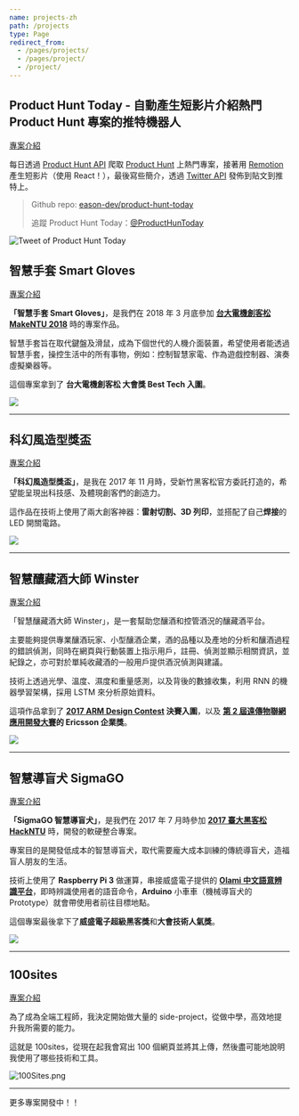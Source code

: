 ```yaml
---
name: projects-zh
path: /projects
type: Page
redirect_from:
  - /pages/projects/
  - /pages/project/
  - /project/
---
```


## Product Hunt Today - 自動產生短影片介紹熱門 Product Hunt 專案的推特機器人

[專案介紹](/posts/2022-04-07-product-hunt-today)

每日透過 [Product Hunt API](<(https://api.producthunt.com/v2/docs)>) 爬取 [Product Hunt](https://www.producthunt.com/) 上熱門專案，接著用 [Remotion](https://www.remotion.dev/) 產生短影片（使用 React！），最後寫些簡介，透過 [Twitter API](https://developer.twitter.com/en/docs/twitter-api) 發佈到貼文到推特上。

> Github repo: [eason-dev/product-hunt-today](https://github.com/eason-dev/product-hunt-today)
>
> 追蹤 Product Hunt Today：[@ProductHunToday](https://twitter.com/ProductHunToday)

![Tweet of Product Hunt Today](/images/product-hunt-today/product-hunt-today-tweet.jpg)

## 智慧手套 Smart Gloves

[專案介紹](/posts/smart-gloves)

**「智慧手套 Smart Gloves」**，是我們在 2018 年 3 月底參加 **[台大電機創客松 MakeNTU 2018](https://make.ntuee.org/)** 時的專案作品。

智慧手套旨在取代鍵盤及滑鼠，成為下個世代的人機介面裝置，希望使用者能透過智慧手套，操控生活中的所有事物，例如：控制智慧家電、作為遊戲控制器、演奏虛擬樂器等。

這個專案拿到了 **台大電機創客松 大會獎 Best Tech 入圍**。

![](/images/projects/smart-gloves.png)

---

## 科幻風造型獎盃

[專案介紹](/posts/scifi-trophy)

**「科幻風造型獎盃」**，是我在 2017 年 11 月時，受新竹黑客松官方委託打造的，希望能呈現出科技感、及體現創客們的創造力。

這作品在技術上使用了兩大創客神器：**雷射切割、3D 列印**，並搭配了自己**焊接**的 LED 開關電路。

![](/images/projects/scifi-trophy.png)

---

## 智慧釀藏酒大師 Winster

[專案介紹](/posts/winster)

「智慧釀藏酒大師 Winster」，是一套幫助您釀酒和控管酒況的釀藏酒平台。

主要能夠提供專業釀酒玩家、小型釀酒企業，酒的品種以及產地的分析和釀酒過程的錯誤偵測，同時在網頁與行動裝置上指示用戶，註冊、偵測並顯示相關資訊，並紀錄之，亦可對於單純收藏酒的一般用戶提供酒況偵測與建議。

技術上透過光學、溫度、濕度和重量感測，以及背後的數據收集，利用 RNN 的機器學習架構，採用 LSTM 來分析原始資料。

這項作品拿到了 **[2017 ARM Design Contest](http://www.armdesigncontest.com/customers/login/) 決賽入圍**，以及 **[第 2 屆遠傳物聯網應用開發大賽](http://promotion.fetnet.net/ebu/2017IoTHackathon/index.html)的 Ericsson 企業獎**。

![](/images/projects/winster.png)

---

## 智慧導盲犬 SigmaGO

[專案介紹](/posts/sigmago)

**「SigmaGO 智慧導盲犬」**，是我們在 2017 年 7 月時參加 **[2017 臺大黑客松 HackNTU](https://hackntu.tumblr.com/tagged/intro)** 時，開發的軟硬整合專案。

專案目的是開發低成本的智慧導盲犬，取代需要龐大成本訓練的傳統導盲犬，造福盲人朋友的生活。

技術上使用了 **Raspberry Pi 3** 做運算，串接威盛電子提供的 **[Olami 中文語意辨識平台](https://tw.olami.ai/open/website/home/home_show)**，即時辨識使用者的語音命令，**Arduino** 小車車（機械導盲犬的 Prototype）就會帶使用者前往目標地點。

這個專案最後拿下了**威盛電子超級黑客獎**和**大會技術人氣獎**。

![](https://i.imgur.com/8E5onDg.jpg)

---

## 100sites

[專案介紹](/posts/2016-02-12-100sites-000)

為了成為全端工程師，我決定開始做大量的 side-project，從做中學，高效地提升我所需要的能力。

這就是 100sites，從現在起我會寫出 100 個網頁並將其上傳，然後盡可能地說明我使用了哪些技術和工具。

![100Sites.png](https://imgur.com/i5gPgdO.png)

---

更多專案開發中！！
